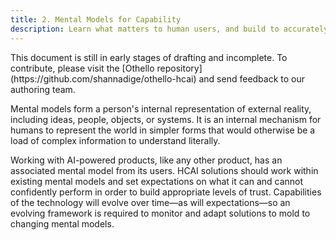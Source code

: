 ```yaml
---
title: 2. Mental Models for Capability
description: Learn what matters to human users, and build to accurately solve for their needs.
---
```


<Callout type='warning'>
  This document is still in early stages of drafting and incomplete. To contribute, please visit the [Othello repository](https://github.com/shannadige/othello-hcai) and send feedback to our authoring team.
</Callout>

Mental models form a person's internal representation of external reality, including ideas, people, objects, or systems. It is an internal mechanism for humans to represent the world in simpler forms that would otherwise be a load of complex information to understand literally.

Working with AI-powered products, like any other product, has an associated mental model from its users. HCAI solutions should work within existing mental models and set expectations on what it can and cannot confidently perform in order to build appropriate levels of trust. Capabilities of the technology will evolve over time—as will expectations—so an evolving framework is required to monitor and adapt solutions to mold to changing mental models.